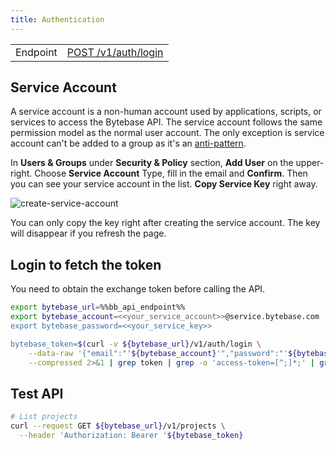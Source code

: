 ```yaml
---
title: Authentication
---
```


|          |                                                                                     |
| -------- | ----------------------------------------------------------------------------------- |
| Endpoint | [POST /v1/auth/login](/api-reference/authservice/post-v1authlogin) |

## Service Account

A service account is a non-human account used by applications, scripts, or services to access the Bytebase API. The service account follows the same permission model as the normal user account. The only exception
is service account can't be added to a group as it's an [anti-pattern](https://cloud.google.com/iam/docs/best-practices-service-accounts#groups).

In **Users & Groups** under **Security & Policy** section, **Add User** on the upper-right. Choose **Service Account** Type, fill in the email and **Confirm**. Then you can see your service account in the list. **Copy Service Key** right away.

![create-service-account](/content/docs/get-started/work-with-terraform/create-service-account.webp)

<Note>

You can only copy the key right after creating the service account. The key will disappear if you refresh the page.

</Note>

## Login to fetch the token

You need to obtain the exchange token before calling the API.

```bash
export bytebase_url=%%bb_api_endpoint%%
export bytebase_account=<<your_service_account>>@service.bytebase.com
export bytebase_password=<<your_service_key>>

bytebase_token=$(curl -v ${bytebase_url}/v1/auth/login \
    --data-raw '{"email":"'${bytebase_account}'","password":"'${bytebase_password}'"}' \
    --compressed 2>&1 | grep token | grep -o 'access-token=[^;]*;' | grep -o '[^;]*' | sed 's/access-token=//g; s/;//g')
```

## Test API

```bash
# List projects
curl --request GET ${bytebase_url}/v1/projects \
  --header 'Authorization: Bearer '${bytebase_token}
```
